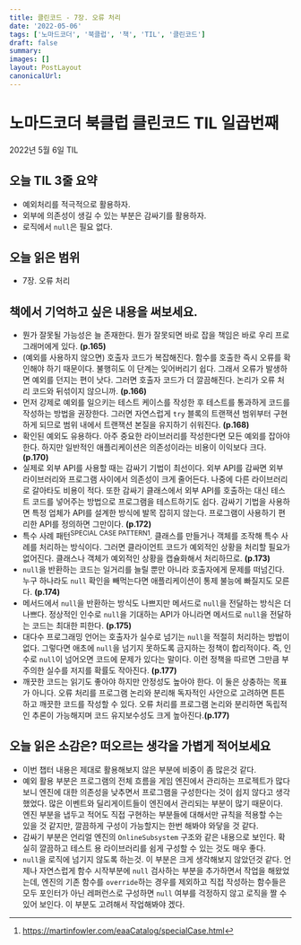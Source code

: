 ```yaml
---
title: 클린코드 - 7장. 오류 처리
date: '2022-05-06'
tags: ['노마드코더', '북클럽', '책', 'TIL', '클린코드']
draft: false
summary:
images: []
layout: PostLayout
canonicalUrl:
---
```


# 노마드코더 북클럽 클린코드 TIL 일곱번째

2022년 5월 6일 TIL

## 오늘 TIL 3줄 요약

- 예외처리를 적극적으로 활용하자.
- 외부에 의존성이 생길 수 있는 부분은 감싸기를 활용하자.
- 로직에서 `null`은 필요 없다.

## 오늘 읽은 범위

- 7장. 오류 처리

## 책에서 기억하고 싶은 내용을 써보세요.

- 뭔가 잘못될 가능성은 늘 존재한다. 뭔가 잘못되면 바로 잡을 책임은 바로 우리 프로그래머에게 있다. **(p.165)**
- (예외를 사용하지 않으면) 호출자 코드가 복잡해진다. 함수를 호출한 즉시 오류를 확인해야 하기 때문이다. 불행히도 이 단계는 잊어버리기 쉽다. 그래서 오류가 발생하면 예외를 던지는 편이 낫다. 그러면 호출자 코드가 더 깔끔해진다. 논리가 오류 처리 코드와 뒤섞이지 않으니까. **(p.166)**
- 먼저 강제로 예외를 일으키는 테스트 케이스를 작성한 후 테스트를 통과하게 코드를 작성하는 방법을 권장한다. 그러면 자연스럽게 `try` 블록의 트랜잭션 범위부터 구현하게 되므로 범위 내에서 트랜잭션 본질을 유지하기 쉬워진다. **(p.168)**
- 확인된 예외도 유용하다. 아주 중요한 라이브러리를 작성한다면 모든 예외를 잡아야 한다. 하지만 일반적인 애플리케이션은 의존성이라는 비용이 이익보다 크다. **(p.170)**
- 실제로 외부 API를 사용할 때는 감싸기 기법이 최선이다. 외부 API를 감싸면 외부 라이브러리와 프로그램 사이에서 의존성이 크게 줄어든다. 나중에 다른 라이브러리로 갈아타도 비용이 적다. 또한 감싸기 클래스에서 외부 API를 호출하는 대신 테스트 코드를 넣어주는 방법으로 프로그램을 테스트하기도 쉽다. 감싸기 기법을 사용하면 특정 업체가 API를 설계한 방식에 발목 잡히지 않는다. 프로그램이 사용하기 편리한 API를 정의하면 그만이다. **(p.172)**
- 특수 사례 패턴<sup>SPECIAL CASE PATTERN</sup>[^1]. 클래스를 만들거나 객체를 조작해 특수 사례를 처리하는 방식이다. 그러면 클라이언트 코드가 예외적인 상황을 처리할 필요가 없어진다. 클래스나 객체가 예외적인 상황을 캡슐화해서 처리하므로. **(p.173)**
- `null`을 반환하는 코드는 일거리를 늘릴 뿐만 아니라 호출자에게 문제를 떠넘긴다. 누구 하나라도 `null` 확인을 빼먹는다면 애플리케이션이 통제 불능에 빠질지도 모른다. **(p.174)**
- 메서드에서 `null`을 반환하는 방식도 나쁘지만 메서드로 `null`을 전달하는 방식은 더 나쁘다. 정상적인 인수로 `null`을 기대하는 API가 아니라면 메서드로 `null`을 전달하는 코드는 최대한 피한다. **(p.175)**
- 대다수 프로그래밍 언어는 호출자가 실수로 넘기는 `null`을 적절히 처리하는 방법이 없다. 그렇다면 애초에 `null`을 넘기지 못하도록 금지하는 정책이 합리적이다. 즉, 인수로 `null`이 넘어오면 코드에 문제가 있다는 말이다. 이런 정책을 따르면 그만큼 부주의한 실수를 저지를 확률도 작아진다. **(p.177)**
- 깨끗한 코드는 읽기도 좋아야 하지만 안정성도 높아야 한다. 이 둘은 상충하는 목표가 아니다. 오류 처리를 프로그램 논리와 분리해 독자적인 사안으로 고려하면 튼튼하고 깨끗한 코드를 작성할 수 있다. 오류 처리를 프로그램 논리와 분리하면 독립적인 추론이 가능해지며 코드 유지보수성도 크게 높아진다.**(p.177)**

## 오늘 읽은 소감은? 떠오르는 생각을 가볍게 적어보세요

- 이번 챕터 내용은 제대로 활용해보지 않은 부분에 비중이 좀 많은것 같다.
- 예외 활용 부분은 프로그램의 전체 흐름을 게임 엔진에서 관리하는 프로젝트가 많다보니 엔진에 대한 의존성을 낮추면서 프로그램을 구성한다는 것이 쉽지 않다고 생각했었다. 많은 이벤트와 딜리게이트들이 엔진에서 관리되는 부분이 많기 때문이다. 엔진 부분을 냅두고 적어도 직접 구현하는 부분들에 대해서만 규칙을 적용할 수는 있을 것 같지만, 깔끔하게 구성이 가능할지는 한번 해봐야 와닿을 것 같다.
- 감싸기 부분은 언리얼 엔진의 `OnlineSubsystem` 구조와 같은 내용으로 보인다. 확실히 깔끔하고 테스트 용 라이브러리를 쉼게 구성할 수 있는 것도 매우 좋다.
- `null`을 로직에 넘기지 않도록 하는것. 이 부분은 크게 생각해보지 않았던것 같다. 언제나 자연스럽게 함수 시작부분에 `null` 검사하는 부분을 추가하면서 작업을 해왔었는데, 엔진의 기존 함수를 `override`하는 경우를 제외하고 직접 작성하는 함수들은 모두 포인터가 아닌 레퍼런스로 구성하면 `null` 여부를 걱정하지 않고 로직을 짤 수 있어 보인다. 이 부분도 고려해서 작업해봐야 겠다.

[^1]: https://martinfowler.com/eaaCatalog/specialCase.html
